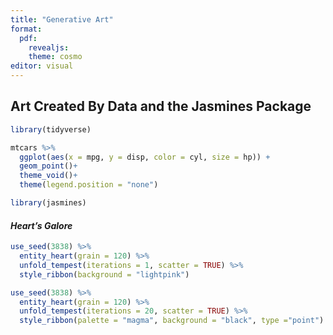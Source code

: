 ```yaml
---
title: "Generative Art"
format:
  pdf:
    revealjs: 
    theme: cosmo
editor: visual
---
```


## **Art Created By Data and the Jasmines Package**

```r
library(tidyverse)
```

```r
mtcars %>%
  ggplot(aes(x = mpg, y = disp, color = cyl, size = hp)) + 
  geom_point()+
  theme_void()+
  theme(legend.position = "none")
```

```r
library(jasmines)
```

#### *Heart's Galore*

```r
use_seed(3838) %>%
  entity_heart(grain = 120) %>%
  unfold_tempest(iterations = 1, scatter = TRUE) %>%
  style_ribbon(background = "lightpink")
```

```r
use_seed(3838) %>%
  entity_heart(grain = 120) %>%
  unfold_tempest(iterations = 20, scatter = TRUE) %>%
  style_ribbon(palette = "magma", background = "black", type ="point")
```
